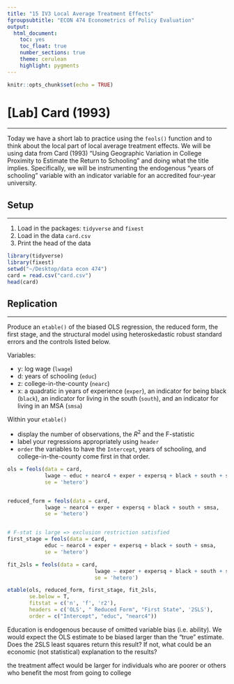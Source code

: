 ```yaml
---
title: "15 IV3 Local Average Treatment Effects"
fgroupsubtitle: "ECON 474 Econometrics of Policy Evaluation"
output: 
  html_document:
    toc: yes
    toc_float: true
    number_sections: true
    theme: cerulean
    highlight: pygments
---
```


```r
knitr::opts_chunk$set(echo = TRUE)
```


# [Lab] Card (1993)
********************************************************************************

Today we have a short lab to practice using the `feols()` function and to think about the local part of local average treatment effects.
We will be using data from Card (1993) "Using Geographic Variation in College Proximity to Estimate the Return to Schooling" and doing what the title implies.
Specifically, we will be instrumenting the endogenous "years of schooling" variable with an indicator variable for an accredited four-year university.


## Setup
**********************************************************************

1. Load in the packages: `tidyverse` and `fixest`
2. Load in the data `card.csv`
3. Print the head of the data


```r
library(tidyverse)
library(fixest)
setwd("~/Desktop/data econ 474")
card = read.csv("card.csv")
head(card)

```

## Replication 
**********************************************************************

Produce an `etable()` of the biased OLS regression, the reduced form, the first stage, and the structural model using heteroskedastic robust standard errors and the controls listed below.

Variables:

- y: log wage (`lwage`)
- d: years of schooling (`educ`)
- z: college-in-the-county (`nearc`)
- x: a quadratic in years of experience (`exper`), an indicator for being black (`black`), an indicator for living in the south (`south`), and an indicator for living in an MSA (`smsa`)

Within your `etable()`

- display the number of observations, the $R^2$ and the F-statistic
- label your regressions appropriately using `header`
- `order` the variables to have the `Intercept`, years of schooling, and college-in-the-county come first in that order.

```r
ols = feols(data = card, 
            lwage ~ educ + nearc4 + exper + expersq + black + south + smsa,
            se = 'hetero')


reduced_form = feols(data = card, 
            lwage ~ nearc4 + exper + expersq + black + south + smsa,
            se = 'hetero')


# F-stat is large => exclusion restriction satisfied
first_stage = feols(data = card, 
            educ ~ nearc4 + exper + expersq + black + south + smsa,
            se = 'hetero')

fit_2sls = feols(data = card,
                            lwage ~ exper + expersq + black + south + smsa | educ ~ nearc4,
                            se = 'hetero')

etable(ols, reduced_form, first_stage, fit_2sls,
       se.below = T,
       fitstat = c('n', 'f', 'r2'),
       headers = c('OLS', " Reduced Form", "First State", '2SLS'),
       order = c("Intercept", "educ", "nearc4"))


```


Education is endogenous because of omitted variable bias (i.e. ability). 
We would expect the OLS estimate to be biased larger than the "true" estimate.
Does the 2SLS least squares return this result?
If not, what could be an economic (not statistical) explanation to the results?

the treatment affect would be larger for individuals who are poorer or others who benefit the most from going to college